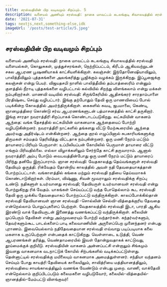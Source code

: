 ```yaml
---
title: சரஸ்வதியின் பிற வடிவமும் சிறப்பும். 5
description: வளையல் அணியும் சரஸ்வதி: நாகை மாவட்டம் கடலங்குடி சிவாலயத்தில் சரஸ்வதி வளையல்கள், கொலுசுகள், முத்துச்சரங்கள், நெற்றிப்பட்டம், கிரீடம் ஆகியவற்றுடன் சகல ஆபரண பூஷணியாகக் காட்சியளிக்கிறாள். கலஞ்சன்: இந்தோனேஷியாவிலும், பாலித்தீவிலும் புத்தகங்களை அலங்கரித்து பூஜிக்கும் வழக்கம் இருக்கிறது. இப்பூஜைக்கு கலஞ்சன் என்று பெயர்..
date: '2021-07-31'
tags: nextjs,next,something-else,idk
imageUrl: '/posts/test-article/5.jpeg'
---
```


## சரஸ்வதியின் பிற வடிவமும் சிறப்பும்

வளையல் அணியும் சரஸ்வதி: நாகை மாவட்டம் கடலங்குடி சிவாலயத்தில் சரஸ்வதி வளையல்கள், கொலுசுகள், முத்துச்சரங்கள், நெற்றிப்பட்டம், கிரீடம் ஆகியவற்றுடன் சகல ஆபரண பூஷணியாகக் காட்சியளிக்கிறாள். கலஞ்சன்: இந்தோனேஷியாவிலும், பாலித்தீவிலும் புத்தகங்களை அலங்கரித்து பூஜிக்கும் வழக்கம் இருக்கிறது. இப்பூஜைக்கு கலஞ்சன் என்று பெயர். விஜயதசமி நாளில் பாலித்தீவில் தம்பாத்ஸைரிம் என்னும் குளத்தில் நீராடி புத்தகங்களை வழிபட்டால் கல்வியில் சிறந்து விளங்கலாம் என்று மக்கள் நம்புகிறார்கள். மாணவி வடிவில் சரஸ்வதி: சிருங்கேரியில் ஆதிசங்கரர் சாரதாம்பாளை பிரதிஷ்டை செய்து வழிபட்டார். இங்கு தற்போதும் தேவி ஒரு மாணவியைப் போல் படிக்கின்ற கோலத்தில் அமர்ந்திருக்கிறாள். கைகளில் சுவடி, ஜபமாலை, கெண்டி, ஞானமுத்திரை கொண்டு சர்வ ஆபரணங்களுடன் பத்மாசனத்தில் காட்சி தருகிறார். இங்கு சாரதா நவராத்திரி சிறப்பாகக் கொண்டாடப்படுகிறது. லட்சுமியின் வாகனம் ஆந்தை: வங்க தேசத்தில் லட்சுமியின் வாகனமாக ஆந்தையைப் போற்றி வழிபடுகின்றனர். நவராத்திரி நாட்களில் தங்களது வீட்டு மேற்கூரையில் ஆந்தை அமர்வது அதிர்ஷ்டம் என்கின்றனர். ஆந்தை குரல் எழுப்பினால் சுபகாரியங்களுக்கு திருமகள் சம்மதம் தெரிவித்து விட்டதாக நம்புகின்றனர். ஒரு மணி நேரம் மட்டும் தாயாரைப் பிரியும் பெருமாள்: உப்பிலியப்பன் கோயிலில் பெருமாள் தாயாரை விட்டு எங்கும் பிரிவதில்லை. எல்லா விழாக்களிலும் சேர்ந்தே காட்சி தருவாராம். ஆனால் நவராத்திரி அம்பு போடும் வைபவத்தின்போது ஒரு மணி நேரம் மட்டும் தாயாரைப் பிரிந்து தனியே இருப்பாராம். ஞான சரஸ்வதி: வேதகாலத்து தெய்வங்களுள் சரஸ்வதி தேவியும் ஒருத்தி. ரிக்வேதம் தோன்றிய காலத்தில் அவள் நதி தேவதையாகத்தான் போற்றப்பட்டாள். வங்காளத்தில் கங்கை மற்றும் சரஸ்வதி நதியை தெய்வமாகக் கொண்டாடுகிறார்கள். பிரம்மா, விஷ்ணு, சிவன் மூவராலும் சரஸ்வதிக்கு சிறப்பு உண்டு. நதிகளுள் உயர்வானது சரஸ்வதி; தேவியருள் உயர்வானவள் சரஸ்வதி என்று போற்றுகிறது ரிக் வேதம். யாகங்கள் செய்யப்பட்டு வந்த போதெல்லாம் கூட சரஸ்வதி தேவி ஒரு முக்கிய தேவதையாகப் போற்றப்பட்டு வந்திருக்கிறாள். காலப்போக்கில்தான் சரஸ்வதி தேவியானவள் ஞான சரஸ்வதி -சொல்லின் செல்வி-வித்தைக்குரிய தேவதை என்றெல்லாம் பொறுப்புகளைப் பெற்றாள். வேதகாலத்தில் சரஸ்வதி இடா, பாரதி ஆகிய இரண்டு வாக் தேவியருடன் இணைத்து வணங்கப்பட்டு வந்திருக்கிறாள். கலையின் முப்பெரும் தேவிகள் என்று அம்மூவரையும் போற்றி வந்தார்கள். கந்தர்வர்களும், தேவர்களும்கூட பாடல்களைப் பாடி கலைவாணியின் அருளைப்பெற முனைந்தனர் என்பது புராணம். இவையெல்லாம் நதிதேவதையான சரஸ்வதி எவ்வாறு படிப்படியாக கலை மகளாக உருப்பெற்றாள் என்பதைக் காட்டுகிறது. வெள்ளாடை உடுத்தி, வெண் ஆபரணங்கள் தரித்து, வெண்தாமரையில் இவள் தோன்றுவதாகக் காட்டுவது, தூய்மைக்குக் குறியீடு. சரஸ்வதியின் வாகனம் அன்னப்பட்சி என்றாலும் சிங்கமும் இவளது வாகனமாக வடநாட்டுக் கோயில் சிற்பங்களில் வடிக்கப்பட்டுள்ளது. தென்னாட்டில் சரஸ்வதிக்கு மயிலையும் வாகனமாக அமைத்துள்ளனர். சந்தியா வந்தனம் செய்யும் போது காயத்ரி தேவியைக் காலையிலும், சாவித்ரியை மத்தியானத்திலும், சரஸ்வதியை சாயங்காலத்திலும் வணங்க வேண்டும் என்பது முறை. வாணி, வாக்தேவி என்றெல்லாம் குறிப்பிடப்படும் கலைமகளை வழிபடுவோர், கலையில்-வித்தையில்-ஞானத்தில்-மேம்பட்டு விளங்குவர்!
